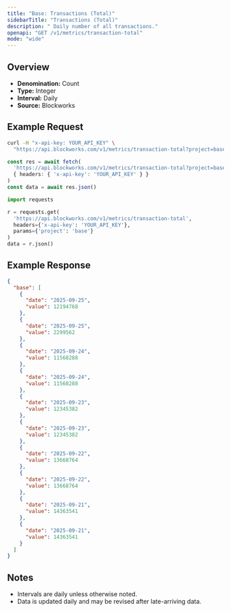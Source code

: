```yaml
---
title: "Base: Transactions (Total)"
sidebarTitle: "Transactions (Total)"
description: " Daily number of all transactions."
openapi: "GET /v1/metrics/transaction-total"
mode: "wide"
---
```


## Overview

- **Denomination:** Count
- **Type:** Integer
- **Interval:** Daily
- **Source:** Blockworks

## Example Request

<CodeGroup>

```bash cURL
curl -H "x-api-key: YOUR_API_KEY" \
  "https://api.blockworks.com/v1/metrics/transaction-total?project=base"
```

```typescript TypeScript
const res = await fetch(
  'https://api.blockworks.com/v1/metrics/transaction-total?project=base',
  { headers: { 'x-api-key': 'YOUR_API_KEY' } }
)
const data = await res.json()
```

```python Python
import requests

r = requests.get(
  'https://api.blockworks.com/v1/metrics/transaction-total',
  headers={'x-api-key': 'YOUR_API_KEY'},
  params={'project': 'base'}
)
data = r.json()
```

</CodeGroup>

## Example Response

```json
{
  "base": [
    {
      "date": "2025-09-25",
      "value": 12194768
    },
    {
      "date": "2025-09-25",
      "value": 2299562
    },
    {
      "date": "2025-09-24",
      "value": 11568288
    },
    {
      "date": "2025-09-24",
      "value": 11568288
    },
    {
      "date": "2025-09-23",
      "value": 12345382
    },
    {
      "date": "2025-09-23",
      "value": 12345382
    },
    {
      "date": "2025-09-22",
      "value": 13668764
    },
    {
      "date": "2025-09-22",
      "value": 13668764
    },
    {
      "date": "2025-09-21",
      "value": 14363541
    },
    {
      "date": "2025-09-21",
      "value": 14363541
    }
  ]
}
```

## Notes
- Intervals are daily unless otherwise noted.
- Data is updated daily and may be revised after late-arriving data.
